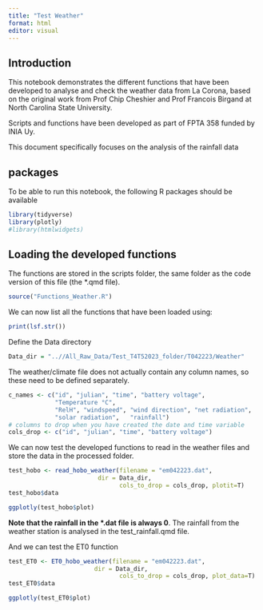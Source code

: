 ```yaml
---
title: "Test Weather"
format: html
editor: visual
---
```


## Introduction

This notebook demonstrates the different functions that have been developed to analyse and check the weather data from La Corona, based on the original work from Prof Chip Cheshier and Prof Francois Birgand at North Carolina State University.

Scripts and functions have been developed as part of FPTA 358 funded by INIA Uy.

This document specifically focuses on the analysis of the rainfall data

## packages

To be able to run this notebook, the following R packages should be available

```r
library(tidyverse) 
library(plotly) 
#library(htmlwidgets)
```

## Loading the developed functions

The functions are stored in the scripts folder, the same folder as the code version of this file (the \*.qmd file).

```r
source("Functions_Weather.R") 
```

We can now list all the functions that have been loaded using:

```r
print(lsf.str())
```

Define the Data directory

```r
Data_dir = "..//All_Raw_Data/Test_T4T52023_folder/T042223/Weather"
```

The weather/climate file does not actually contain any column names, so these need to be defined separately.

```r
c_names <- c("id", "julian", "time", "battery voltage", 
             "Temperature °C",
             "RelH", "windspeed", "wind direction", "net radiation",
             "solar radiation",   "rainfall")
# columns to drop when you have created the date and time variable
cols_drop <- c("id", "julian", "time", "battery voltage")
```

We can now test the developed functions to read in the weather files and store the data in the processed folder.

```r
test_hobo <- read_hobo_weather(filename = "em042223.dat", 
                         dir = Data_dir,
                               cols_to_drop = cols_drop, plotit=T)
test_hobo$data

ggplotly(test_hobo$plot)

```

**Note that the rainfall in the \*.dat file is always 0**. The rainfall from the weather station is analysed in the test_rainfall.qmd file.

And we can test the ET0 function

```r
test_ET0 <- ET0_hobo_weather(filename = "em042223.dat", 
                        dir = Data_dir,
                               cols_to_drop = cols_drop, plot_data=T)
test_ET0$data

ggplotly(test_ET0$plot)
```

